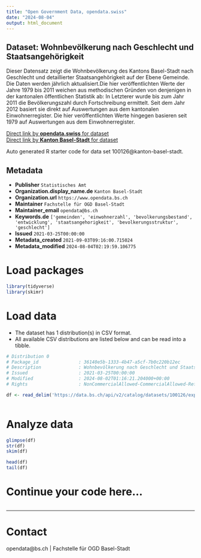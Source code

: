 ```yaml
---
title: "Open Government Data, opendata.swiss"
date: "2024-08-04"
output: html_document
---
```


## Dataset: Wohnbevölkerung nach Geschlecht und Staatsangehörigkeit

Dieser Datensatz zeigt die Wohnbevölkerung des Kantons Basel-Stadt nach Geschlecht und detaillierter Staatsangehörigkeit auf der Ebene Gemeinde. Die Daten werden jährlich aktualisiert.Die hier veröffentlichten Werte der Jahre 1979 bis 2011 weichen aus methodischen Gründen von denjenigen in der kantonalen öffentlichen Statistik ab: In Letzterer wurde bis zum Jahr 2011 die Bevölkerungszahl durch Fortschreibung ermittelt. Seit dem Jahr 2012 basiert sie direkt auf Auswertungen aus dem kantonalen Einwohnerregister. Die hier veröffentlichten Werte hingegen basieren seit 1979 auf Auswertungen aus dem Einwohnerregister.

[Direct link by **opendata.swiss** for dataset](https://opendata.swiss/de/dataset/wohnbevolkerung-nach-geschlecht-und-staatsangehorigkeit)<br>
[Direct link by **Kanton Basel-Stadt** for dataset](https://data.bs.ch/explore/dataset/100126/)

Auto generated R starter code for data set 100126@kanton-basel-stadt.

## Metadata

- **Publisher** `Statistisches Amt`
- **Organization.display_name.de** `Kanton Basel-Stadt`
- **Organization.url** `https://www.opendata.bs.ch`
- **Maintainer** `Fachstelle für OGD Basel-Stadt`
- **Maintainer_email** `opendata@bs.ch`
- **Keywords.de** `['gemeinden', 'einwohnerzahl', 'bevolkerungsbestand', 'entwicklung', 'staatsangehorigkeit', 'bevolkerungsstruktur', 'geschlecht']`
- **Issued** `2021-03-25T00:00:00`
- **Metadata_created** `2021-09-03T09:16:00.715024`
- **Metadata_modified** `2024-08-04T02:19:59.106775`


# Load packages

```r

library(tidyverse)
library(skimr)

```

# Load data

-   The dataset has 1 distribution(s) in CSV format.
-   All available CSV distributions are listed below and can be read into a tibble.

```r

# Distribution 0
# Package_id               : 36140e5b-1333-4b47-a5cf-7b0c220b12ec
# Description              : Wohnbevölkerung nach Geschlecht und Staatsangehörigkeit (csv)
# Issued                   : 2021-03-25T00:00:00
# Modified                 : 2024-08-02T01:16:21.204000+00:00
# Rights                   : NonCommercialAllowed-CommercialAllowed-ReferenceRequired

df <- read_delim('https://data.bs.ch/api/v2/catalog/datasets/100126/exports/csv')



```

# Analyze data

```r

glimpse(df)
str(df)
skim(df)

head(df)
tail(df)

```

# Continue your code here...

```r

```

------------------------------------------------------------------------

# Contact

opendata@bs.ch | Fachstelle für OGD Basel-Stadt
